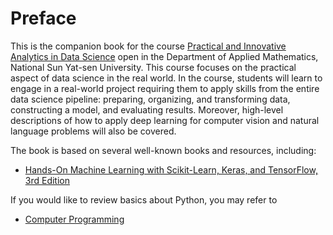 # Preface
This is the companion book for the course [Practical and Innovative Analytics in Data Science](https://phonchi.github.io/nsysu-math608/) open in the Department of Applied Mathematics, National Sun Yat-sen University.
This course focuses on the practical aspect of data science in the real world. In the course, students will learn to engage in a real-world project requiring them to apply skills from the entire data science pipeline: preparing, organizing, and transforming data, constructing a model, and evaluating results. 
Moreover, high-level descriptions of how to apply deep learning for computer vision and natural language problems will also be covered.

The book is based on several well-known books and resources, including:

- [Hands-On Machine Learning with Scikit-Learn, Keras, and TensorFlow, 3rd Edition](https://www.oreilly.com/library/view/hands-on-machine-learning/9781098125967/)

If you would like to review basics about Python, you may refer to

- [Computer Programming](https://phonchi.github.io/Computer_Programming/)